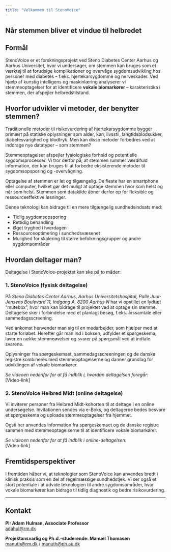 ```yaml
---
title: "Velkommen til StenoVoice"
---
```


## Når stemmen bliver et vindue til helbredet

## Formål

StenoVoice er et forskningsprojekt ved Steno Diabetes Center Aarhus og Aarhus Universitet, hvor vi undersøger, om stemmen kan bruges som et værktøj til at forudsige komplikationer og overvåge sygdomsudvikling hos personer med diabetes – f.eks. hjertekarsygdomme og nerveskader. Ved hjælp af kunstig intelligens og maskinlæring analyserer vi stemmeoptagelser for at identificere **vokale biomarkører** – karakteristika i stemmen, der afspejler helbredstilstand.

## Hvorfor udvikler vi metoder, der benytter stemmen?

Traditionelle metoder til risikovurdering af hjertekarsygdomme bygger primært på statiske oplysninger som alder, køn, livsstil, langtidsblodsukker, diabetesvarighed og blodtryk. Men kan disse metoder forbedres ved at inddrage nye datatyper – som stemmen?

Stemmeoptagelser afspejler fysiologiske forhold og potentielle sygdomsprocesser. Vi tror derfor på, at stemmen rummer værdifuld information, der kan bruges til at forbedre eksisterende metoder til sygdomsopsporing og -overvågning.

Optagelse af stemmen er let og tilgængelig. De fleste har en smartphone eller computer, hvilket gør det muligt at optage stemmen hvor som helst og når som helst. Stemmen som datakilde åbner derfor op for fleksible og ressourceeffektive løsninger.

Denne teknologi kan bidrage til en mere tilgængelig sundhedsindsats med:

* Tidlig sygdomsopsporing  
* Rettidig behandling  
* Øget tryghed i hverdagen  
* Ressourceoptimering i sundhedsvæsenet  
* Mulighed for skalering til større befolkningsgrupper og andre sygdomsområder

## Hvordan deltager man?

Deltagelse i StenoVoice-projektet kan ske på to måder:

### 1. **StenoVoice (fysisk deltagelse)**

På *Steno Diabetes Center Aarhus, Aarhus Universitetshospital, Palle Juul-Jensens Boulevard 11, Indgang A, 8200 Aarhus N* har vi opstillet en lydtæt “mutebox”, hvor man kan bidrage til projektet ved at optage sin stemme. Deltagelse sker i forbindelse med et planlagt besøg, f.eks. årssamtale eller sammedagsscreening.

Ved ankomst henvender man sig til en medarbejder, som hjælper med at starte forløbet. Herefter går man ind i boksen, udfylder et spørgeskema, laver en række stemmeøvelser og svarer på spørgsmål ved at indtale svarene.

Oplysninger fra spørgeskemaet, sammedagsscreeningen og de danske registre kombineres med stemmeoptagelserne og danner grundlag for udviklingen af vokale biomarkører.

*Se videoen nedenfor for at få indblik i, hvordan deltagelsen foregår:*  
[Video-link]

### 2. **StenoVoice Helbred Midt (online deltagelse)**

Vi inviterer personer fra Helbred Midt-kohorten til at deltage i en online undersøgelse. Invitationen sendes via e-Boks, og deltagerne bedes besvare et spørgeskema og uploade stemmeoptagelser fra hjemmet.

Også her anvendes information fra spørgeskemaet og de danske registre sammen med stemmeoptagelserne til at identificere vokale biomarkører.

*Se videoen nedenfor for at få indblik i online-deltagelsen:*  
[Video-link]

## Fremtidsperspektiver

I fremtiden håber vi, at teknologier som StenoVoice kan anvendes bredt i klinisk praksis som en del af regelmæssige sundhedstjek. Vi ser også et stort potentiale i at udvide teknologien til andre sygdomsområder, hvor vokale biomarkører kan bidrage til tidlig diagnostik og bedre risikovurdering.

---

## Kontakt

**PI: Adam Hulman, Associate Professor**  
[adahul@rm.dk](mailto:adahul@rm.dk)

**Projektansvarlig og Ph.d.-studerende: Manuel Thomasen**  
[manuth@rm.dk](mailto:manuth@rm.dk) / [manuth@ph.au.dk](mailto:manuth@ph.au.dk)
